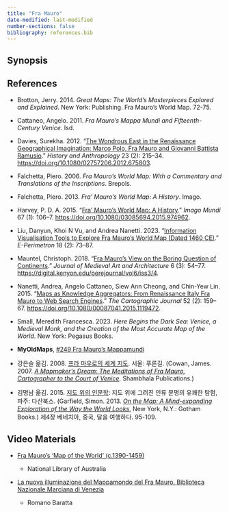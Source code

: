 ```yaml
---
title: "Fra Mauro"
date-modified: last-modified
number-sections: false
bibliography: references.bib
---
```


## Synopsis

## References

-   Brotton, Jerry. 2014. *Great Maps: The World’s Masterpieces Explored and Explained*. New York: Publishing. Fra Mauro's World Map. 72-75.

-   Cattaneo, Angelo. 2011. *Fra Mauro’s Mappa Mundi and Fifteenth-Century Venice*. Isd.

-   Davies, Surekha. 2012. “[The Wondrous East in the Renaissance Geographical Imagination: Marco Polo, Fra Mauro and Giovanni Battista Ramusio](papers/davies_2012.pdf).” *History and Anthropology* 23 (2): 215–34. <https://doi.org/10.1080/02757206.2012.675803>.

-   Falchetta, Piero. 2006. *Fra Mauro’s World Map: With a Commentary and Translations of the Inscriptions*. Brepols.

-   Falchetta, Piero. 2013. *Fra’ Mauro’s World Map: A History*. Imago.

-   Harvey, P. D. A. 2015. “[Fra’ Mauro’s World Map: A History](papers/harvey_2015.pdf).” *Imago Mundi* 67 (1): 106–7. <https://doi.org/10.1080/03085694.2015.974962>.

-   Liu, Danyun, Khoi N Vu, and Andrea Nanetti. 2023. “[Information Visualisation Tools to Explore Fra Mauro’s World Map (Dated 1460 CE)](papers/liu_et_al_2023.pdf).” *E-Perimetron* 18 (2): 73–87.

-   Mauntel, Christoph. 2018. “[Fra Mauro’s View on the Boring Question of Continents](papers/mauntel_2018.pdf).” *Journal of Medieval Art and Architecture* 6 (3): 54–77. <https://digital.kenyon.edu/perejournal/vol6/iss3/4>.

-   Nanetti, Andrea, Angelo Cattaneo, Siew Ann Cheong, and Chin-Yew Lin. 2015. “[Maps as Knowledge Aggregators: From Renaissance Italy Fra Mauro to Web Search Engines](papers/nanetti_et_al_2015.pdf).” *The Cartographic Journal* 52 (2): 159–67. <https://doi.org/10.1080/00087041.2015.1119472>.

-   Small, Meredith Francesca. 2023. *Here Begins the Dark Sea: Venice, a Medieval Monk, and the Creation of the Most Accurate Map of the World*. New York: Pegasus Books.

-   **MyOldMaps**, [#249 Fra Mauro's Mappamundi](https://www.myoldmaps.com/late-medieval-maps-1300/249-fra-mauros-mappamundi/)

-   강은슬 옮김. 2008. [프라 마우로의 세계 지도](https://www.yes24.com/Product/Goods/3103896). 서울: 푸른길. (Cowan, James. 2007. [*A Mapmaker’s Dream: The Meditations of Fra Mauro, Cartographer to the Court of Venice*](https://www.google.co.kr/books/edition/A_Mapmaker_s_Dream/01bQ6f_FB0IC?hl=ko&gbpv=0). Shambhala Publications.)

-   김명남 옮김. 2015. [지도 위의 인문학](https://www.yes24.com/Product/Goods/23544580): 지도 위에 그려진 인류 문명의 유쾌한 탐험, 파주: 다산북스. (Garfield, Simon. 2013. [*On the Map: A Mind-expanding Exploration of the Way the World Looks*](https://www.amazon.com/Map-Mind-Expanding-Exploration-Notable-Adults/dp/1592407803/ref=sr_1_1?crid=3BJW1GMAX4YZ5&dib=eyJ2IjoiMSJ9.lQGK5iKst9YJ8yMba6Ck0TRUHjQNFMzmbWXLYoV6jo4Jk4J7_nKqqf7F2C6id3nHQltlEDYPQ39oLfK4oLqViqP1LTrmA66wA6jVbBRQOuQGWWx0Oxc72aDNdtS3WoQYNFIXZ-uyCrWncYV83Q2QjQ.FdwJlG7VbG8FpX75S9mLb0ynmr8fBli71VRD27DKD9U&dib_tag=se&keywords=On+the+Map%3A+A+Mind-expanding&qid=1705823976&s=books&sprefix=on+the+map+a+mind-expanding%2Cstripbooks-intl-ship%2C227&sr=1-1), New York, N.Y.: Gotham Books.) 제4장 베네치아, 중국, 달을 여행하다. 95-109.

## Video Materials

-   [Fra Mauro's 'Map of the World' (c.1390-1459)](https://www.youtube.com/watch?v=NGcEzjV-kZU&t=1s)

    -   National Library of Australia

-   [La nuova illuminazione del Mappamondo del Fra Mauro. Biblioteca Nazionale Marciana di Venezia](https://www.youtube.com/watch?v=bjv9Gn3mjfA)

    -   Romano Baratta
